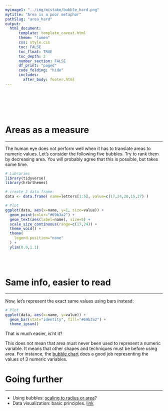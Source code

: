 ```yaml
---
myimage1: "../img/mistake/bubble_hard.png"
mytitle: "Area is a poor metaphor"
pathSlug: "area_hard"
output:
  html_document:
      template: template_caveat.html
      theme: "lumen"
      css: style.css
      toc: FALSE
      toc_float: TRUE
      toc_depth: 2
      number_section: FALSE
      df_print: "paged"
      code_folding: "hide"
      includes:
        after_body: footer.html
---
```


<br><br><br><br>
<div class="mycontent">

# Areas as a measure
***

The human eye does not perform well when it has to translate areas to numeric values. Let's consider the following five bubbles. Try to rank them by decreasing area. You will probably agree that this is possible, but takes some time.

```r
# Libraries
library(tidyverse)
library(hrbrthemes)

# create 3 data frame:
data <- data.frame( name=letters[1:5], value=c(17,24,20,15,27) )

# Plot
ggplot(data, aes(x=name, y=1, size=value)) +
  geom_point(color="#69b3a2") +
  geom_text(aes(label=name), size=5) +
  scale_size_continuous(range=c(17,24)) +
  theme_void() +
  theme(
    legend.position="none"
  ) +
  ylim(0.9,1.1)
```


<br><br>


# Same info, easier to read
***

Now, let's represent the exact same values using bars instead:

```r
# Plot
ggplot(data, aes(x=name, y=value)) +
  geom_bar(stat="identity", fill="#69b3a2") +
  theme_ipsum()
```

That is much easier, is'nt it?

This does not mean that area must never been used to represent a numeric variable. It means that other shapes and techniques must be before using area. For instance, the [bubble chart](https://www.data-to-viz.com/graph/bubble.html) does a good job representing the values of 3 numeric variables.




# Going further
***
- Using bubbles: [scaling to radius or area](https://www.data-to-viz.com/caveat/radius_or_area.html)?
- Data visualization: basic principles. [link](http://paldhous.github.io/ucb/2016/dataviz/week2.html)


<br>



</div>














